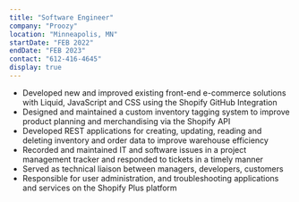 ```yaml
---
title: "Software Engineer"
company: "Proozy"
location: "Minneapolis, MN"
startDate: "FEB 2022"
endDate: "FEB 2023"
contact: "612-416-4645"
display: true
---
```


-   Developed new and improved existing front-end e-commerce solutions with Liquid, JavaScript and CSS using the Shopify GitHub Integration
-   Designed and maintained a custom inventory tagging system to improve product planning and merchandising via the Shopify API
-   Developed REST applications for creating, updating, reading and deleting inventory and order data to improve warehouse efficiency
-   Recorded and maintained IT and software issues in a project management tracker and responded to tickets in a timely manner
-   Served as technical liaison between managers, developers, customers
-   Responsible for user administration, and troubleshooting applications and services on the Shopify Plus platform
